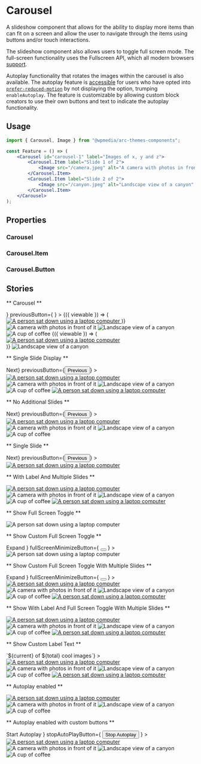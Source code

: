 


<Meta title="Components/Carousel" component={Carousel} />

# Carousel

A slideshow component that allows for the ability to display more items than can fit
on a screen and allow the user to navigate through the items using buttons and/or
touch interactions.

The slideshow component also allows users to toggle full screen mode. The full-screen functionality uses the Fullscreen API, which all modern browsers [support](https://caniuse.com/fullscreen).

Autoplay functionality that rotates the images within the carousel is also available. The autoplay feature is [accessible](https://www.w3.org/TR/wai-aria-practices-1.2/#carousel) for users who have opted into [`prefer-reduced-motion`](https://developer.mozilla.org/en-US/docs/Web/CSS/@media/prefers-reduced-motion) by not displaying the option, trumping `enableAutoplay`. The feature is customizable by allowing custom block creators to use their own buttons and text to indicate the autoplay functionality.

## Usage

```jsx
import { Carousel, Image } from "@wpmedia/arc-themes-components";

const Feature = () => (
	<Carousel id="carousel-1" label="Images of x, y and z">
		<Carousel.Item label="Slide 1 of 2">
			<Image src="/camera.jpeg" alt="A camera with photos in front of it" />
		</Carousel.Item>
		<Carousel.Item label="Slide 2 of 2">
			<Image src="/canyon.jpeg" alt="Landscape view of a canyon" />
		</Carousel.Item>
	</Carousel>
);
```

## Properties

### Carousel

<ArgsTable of={Carousel} />

### Carousel.Item

<ArgsTable of={Item} />

### Carousel.Button

<ArgsTable of={Button} />

## Stories

** Carousel **

<Canvas>
	<Story name="Carousel">
		<Carousel
			id="carousel-1"
			label="Carousel of Images"
			nextButton={
				<Carousel.Button id="carousel-1" label="Next Slide">
					<Icon name="ArrowRight" />
				</Carousel.Button>
			}
			previousButton={
				<Carousel.Button id="carousel-1" label="Previous Slide">
					<Icon name="ArrowLeft" />
				</Carousel.Button>
			}
		>
			<Carousel.Item label="Slide 1 of 6">
				{({ viewable }) => (
					<a href="/" aria-hidden={viewable ? null : true} tabIndex={viewable ? null : "-1"}>
						<Image src="/computer-user.jpeg" alt="A person sat down using a laptop computer" />
					</a>
				)}
			</Carousel.Item>
			<Carousel.Item label="Slide 2 of 6">
				<Image src="/camera.jpeg" alt="A camera with photos in front of it" />
			</Carousel.Item>
			<Carousel.Item label="Slide 3 of 6">
				<Image src="/canyon.jpeg" alt="Landscape view of a canyon" />
			</Carousel.Item>
			<Carousel.Item label="Slide 4 of 6">
				<Image src="/coffee.jpeg" alt="A cup of coffee" />
			</Carousel.Item>
			<Carousel.Item label="Slide 5 of 6">
				{({ viewable }) => (
					<div>
						<a href="/" aria-hidden={viewable ? null : true} tabIndex={viewable ? null : "-1"}>
							<Image src="/computer-user.jpeg" alt="A person sat down using a laptop computer" />
						</a>
					</div>
				)}
			</Carousel.Item>
			<Carousel.Item label="Slide 6 of 6">
				<Image src="/canyon.jpeg" alt="Landscape view of a canyon" />
			</Carousel.Item>
		</Carousel>
	</Story>
</Canvas>

** Single Slide Display **

<Canvas>
	<Story name="Single Slide Display">
		<Carousel
			id="carousel-1"
			label="Carousel of Images"
			slidesToShow={1}
			nextButton={<button type="button">Next</button>}
			previousButton={<button type="button">Previous</button>}
		>
			<Carousel.Item label="Slide 1 of 5">
				<a href="/">
					<Image src="/computer-user.jpeg" alt="A person sat down using a laptop computer" />
				</a>
			</Carousel.Item>
			<Carousel.Item label="Slide 2 of 5">
				<Image src="/camera.jpeg" alt="A camera with photos in front of it" />
			</Carousel.Item>
			<Carousel.Item label="Slide 3 of 5">
				<Image src="/canyon.jpeg" alt="Landscape view of a canyon" />
			</Carousel.Item>
			<Carousel.Item label="Slide 4 of 5">
				<Image src="/coffee.jpeg" alt="A cup of coffee" />
			</Carousel.Item>
			<Carousel.Item label="Slide 5 of 5">
				<a href="/">
					<Image src="/computer-user.jpeg" alt="A person sat down using a laptop computer" />
				</a>
			</Carousel.Item>
		</Carousel>
	</Story>
</Canvas>

** No Additional Slides **

<Canvas>
	<Story name="No Additional Slides">
		<Carousel
			id="carousel-1"
			label="Carousel of Images"
			slidesToShow={4}
			nextButton={<button type="button">Next</button>}
			previousButton={<button type="button">Previous</button>}
		>
			<Carousel.Item label="Slide 1 of 4">
				<a href="/">
					<Image src="/computer-user.jpeg" alt="A person sat down using a laptop computer" />
				</a>
			</Carousel.Item>
			<Carousel.Item label="Slide 2 of 4">
				<Image src="/camera.jpeg" alt="A camera with photos in front of it" />
			</Carousel.Item>
			<Carousel.Item label="Slide 3 of 4">
				<Image src="/canyon.jpeg" alt="Landscape view of a canyon" />
			</Carousel.Item>
			<Carousel.Item label="Slide 4 of 4">
				<Image src="/coffee.jpeg" alt="A cup of coffee" />
			</Carousel.Item>
		</Carousel>
	</Story>
</Canvas>

** Single Slide **

<Canvas>
	<Story name="Single Slide">
		<Carousel
			id="carousel-1"
			label="Carousel of Images"
			slidesToShow={1}
			nextButton={<button type="button">Next</button>}
			previousButton={<button type="button">Previous</button>}
		>
			<Carousel.Item label="Slide 1 of 1">
				<a href="/">
					<Image src="/computer-user.jpeg" alt="A person sat down using a laptop computer" />
				</a>
			</Carousel.Item>
		</Carousel>
	</Story>
</Canvas>

** With Label And Multiple Slides **

<Canvas>
	<Story name="With Label And Multiple Slides Showing One">
		<Carousel id="carousel-1" label="Carousel of Images" showLabel slidesToShow={1}>
			<Carousel.Item label="Slide 1 of 5">
				<a href="/">
					<Image src="/computer-user.jpeg" alt="A person sat down using a laptop computer" />
				</a>
			</Carousel.Item>
			<Carousel.Item label="Slide 2 of 5">
				<Image src="/camera.jpeg" alt="A camera with photos in front of it" />
			</Carousel.Item>
			<Carousel.Item label="Slide 3 of 5">
				<Image src="/canyon.jpeg" alt="Landscape view of a canyon" />
			</Carousel.Item>
			<Carousel.Item label="Slide 4 of 5">
				<Image src="/coffee.jpeg" alt="A cup of coffee" />
			</Carousel.Item>
			<Carousel.Item label="Slide 5 of 5">
				<a href="/">
					<Image src="/computer-user.jpeg" alt="A person sat down using a laptop computer" />
				</a>
			</Carousel.Item>
		</Carousel>
	</Story>
</Canvas>

** Show Full Screen Toggle **

<Canvas>
	<Story name="Show Full Screen Toggle">
		<Carousel id="carousel-1" label="Carousel of Images" enableFullScreen>
			<Carousel.Item label="Slide 1 of 1">
				<Image src="/computer-user.jpeg" alt="A person sat down using a laptop computer" />
			</Carousel.Item>
		</Carousel>
	</Story>
</Canvas>

** Show Custom Full Screen Toggle **

<Canvas>
	<Story name="Show Custom Full Screen Toggle">
		<Carousel
			id="carousel-1"
			label="Carousel of Images"
			enableFullScreen
			fullScreenShowButton={
				<button type="button">
					<Icon name="Fullscreen" />
					Expand
				</button>
			}
			fullScreenMinimizeButton={
				<button type="button">
					<Icon name="Close" />
				</button>
			}
		>
			<Carousel.Item label="Slide 1 of 1">
				<Image src="/computer-user.jpeg" alt="A person sat down using a laptop computer" />
			</Carousel.Item>
		</Carousel>
	</Story>
</Canvas>

** Show Custom Full Screen Toggle With Multiple Slides **

<Canvas>
	<Story name="Show Custom Full Screen Toggle With Multiple Slides">
		<Carousel
			id="carousel-1"
			label="Carousel of Images"
			slidesToShow={1}
			enableFullScreen
			fullScreenShowButton={
				<button type="button">
					<Icon name="Fullscreen" />
					Expand
				</button>
			}
			fullScreenMinimizeButton={
				<button type="button">
					<Icon name="Close" />
				</button>
			}
		>
			<Carousel.Item label="Slide 1 of 5">
				<a href="/">
					<Image src="/computer-user.jpeg" alt="A person sat down using a laptop computer" />
				</a>
			</Carousel.Item>
			<Carousel.Item label="Slide 2 of 5">
				<Image src="/camera.jpeg" alt="A camera with photos in front of it" />
			</Carousel.Item>
			<Carousel.Item label="Slide 3 of 5">
				<Image src="/canyon.jpeg" alt="Landscape view of a canyon" />
			</Carousel.Item>
			<Carousel.Item label="Slide 4 of 5">
				<Image src="/coffee.jpeg" alt="A cup of coffee" />
			</Carousel.Item>
			<Carousel.Item label="Slide 5 of 5">
				<a href="/">
					<Image src="/computer-user.jpeg" alt="A person sat down using a laptop computer" />
				</a>
			</Carousel.Item>
		</Carousel>
	</Story>
</Canvas>

** Show With Label And Full Screen Toggle With Multiple Slides **

<Canvas>
	<Story name="Show With Label And Full Screen Toggle With Multiple Slides">
		<Carousel
			id="carousel-1"
			label="Carousel of Images"
			slidesToShow={1}
			showLabel
			enableFullScreen
		>
			<Carousel.Item label="Slide 1 of 5">
				<a href="/">
					<Image src="/computer-user.jpeg" alt="A person sat down using a laptop computer" />
				</a>
			</Carousel.Item>
			<Carousel.Item label="Slide 2 of 5">
				<Image src="/camera.jpeg" alt="A camera with photos in front of it" />
			</Carousel.Item>
			<Carousel.Item label="Slide 3 of 5">
				<Image src="/canyon.jpeg" alt="Landscape view of a canyon" />
			</Carousel.Item>
			<Carousel.Item label="Slide 4 of 5">
				<Image src="/coffee.jpeg" alt="A cup of coffee" />
			</Carousel.Item>
			<Carousel.Item label="Slide 5 of 5">
				<a href="/">
					<Image src="/computer-user.jpeg" alt="A person sat down using a laptop computer" />
				</a>
			</Carousel.Item>
		</Carousel>
	</Story>
</Canvas>

** Show Custom Label Text **

<Canvas>
	<Story name="Show Custom Label Text">
		<Carousel
			id="carousel-1"
			label="Carousel of Images"
			slidesToShow={1}
			showLabel
			enableFullScreen
			pageCountPhrase={(current, total) => `${current} of ${total} cool images`}
		>
			<Carousel.Item label="Slide 1 of 5">
				<a href="/">
					<Image src="/computer-user.jpeg" alt="A person sat down using a laptop computer" />
				</a>
			</Carousel.Item>
			<Carousel.Item label="Slide 2 of 5">
				<Image src="/camera.jpeg" alt="A camera with photos in front of it" />
			</Carousel.Item>
			<Carousel.Item label="Slide 3 of 5">
				<Image src="/canyon.jpeg" alt="Landscape view of a canyon" />
			</Carousel.Item>
			<Carousel.Item label="Slide 4 of 5">
				<Image src="/coffee.jpeg" alt="A cup of coffee" />
			</Carousel.Item>
			<Carousel.Item label="Slide 5 of 5">
				<a href="/">
					<Image src="/computer-user.jpeg" alt="A person sat down using a laptop computer" />
				</a>
			</Carousel.Item>
		</Carousel>
	</Story>
</Canvas>

** Autoplay enabled **

<Canvas>
	<Story name="Autoplay enabled">
		<Carousel id="carousel-1" label="Carousel of Images" slidesToShow={1} enableAutoplay>
			<Carousel.Item label="Slide 1 of 4">
				<a href="/">
					<Image src="/computer-user.jpeg" alt="A person sat down using a laptop computer" />
				</a>
			</Carousel.Item>
			<Carousel.Item label="Slide 2 of 4">
				<Image src="/camera.jpeg" alt="A camera with photos in front of it" />
			</Carousel.Item>
			<Carousel.Item label="Slide 3 of 4">
				<Image src="/canyon.jpeg" alt="Landscape view of a canyon" />
			</Carousel.Item>
			<Carousel.Item label="Slide 4 of 4">
				<Image src="/coffee.jpeg" alt="A cup of coffee" />
			</Carousel.Item>
		</Carousel>
	</Story>
</Canvas>

** Autoplay enabled with custom buttons **

<Canvas>
	<Story name="Autoplay enabled with custom buttons">
		<Carousel
			id="carousel-1"
			label="Carousel of Images"
			slidesToShow={1}
			enableAutoplay
			startAutoPlayButton={
				<button type="button">
					Start Autoplay
					<Icon name="Play" />
				</button>
			}
			stopAutoPlayButton={
				<button type="button">
					Stop Autoplay
					<Icon name="Pause" />
				</button>
			}
		>
			<Carousel.Item label="Slide 1 of 4">
				<a href="/">
					<Image src="/computer-user.jpeg" alt="A person sat down using a laptop computer" />
				</a>
			</Carousel.Item>
			<Carousel.Item label="Slide 2 of 4">
				<Image src="/camera.jpeg" alt="A camera with photos in front of it" />
			</Carousel.Item>
			<Carousel.Item label="Slide 3 of 4">
				<Image src="/canyon.jpeg" alt="Landscape view of a canyon" />
			</Carousel.Item>
			<Carousel.Item label="Slide 4 of 4">
				<Image src="/coffee.jpeg" alt="A cup of coffee" />
			</Carousel.Item>
		</Carousel>
	</Story>
</Canvas>
